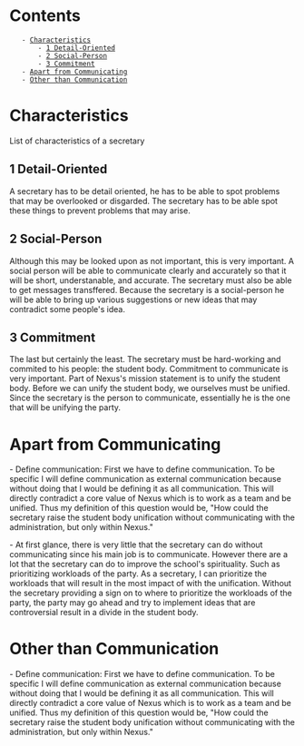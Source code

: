 = Contents =
    - [[#Characteristics|Characteristics]]
        - [[#Characteristics#1 Detail-Oriented|1 Detail-Oriented]]
        - [[#Characteristics#2 Social-Person|2 Social-Person]]
        - [[#Characteristics#3 Commitment|3 Commitment]]
    - [[#Apart from Communicating|Apart from Communicating]]
    - [[#Other than Communication|Other than Communication]]

= Characteristics =
List of characteristics of a secretary

== 1 Detail-Oriented ==
A secretary has to be detail oriented, he has to be able to spot problems that may be overlooked or disgarded. The secretary has to be able spot these things to prevent problems that may arise.

== 2 Social-Person ==
Although this may be looked upon as not important, this is very important. A social person will be able to communicate clearly and accurately so that it will be short, understanable, and accurate. The secretary must also be able to get messages transffered. Because the secretary is a social-person he will be able to bring up various suggestions or new ideas that may contradict some people's idea.

== 3 Commitment ==
The last but certainly the least. The secretary must be hard-working and commited to his people: the student body. Commitment to communicate is very important. Part of Nexus's mission statement is to unify the student body. Before we can unify the student body, we ourselves must be unified. Since the secretary is the person to communicate, essentially he is the one that will be unifying the party.

= Apart from Communicating =
- Define communication: First we have to define communication. To be specific I will define communication as external communication because without doing that I would be defining it as all communication. This will directly contradict a core value of Nexus which is to work as a team and be unified. Thus my definition of this question would be, "How could the secretary raise the student body unification without communicating with the administration, but only within Nexus."


- At first glance, there is very little that the secretary can do without communicating since his main job is to communicate. However there are a lot that the secretary can do to improve the school's spirituality. Such as prioritizing workloads of the party. As a secretary, I can prioritize the workloads that will result in the most impact of with the unification. Without the secretary providing a sign on to where to prioritize the workloads of the party, the party may go ahead and try to implement ideas that are controversial result in a divide in the student body.


= Other than Communication=
- Define communication: First we have to define communication. To be specific I will define communication as external communication because without doing that I would be defining it as all communication. This will directly contradict a core value of Nexus which is to work as a team and be unified. Thus my definition of this question would be, "How could the secretary raise the student body unification without communicating with the administration, but only within Nexus."
